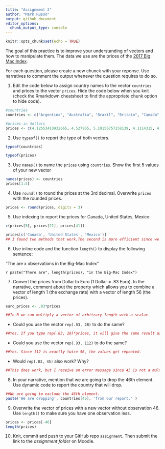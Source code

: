 ```yaml
---
title: "Assignment 2"
author: "Mark Russo"
output: github_document
editor_options: 
  chunk_output_type: console
---
```


```r
knitr::opts_chunk$set(echo = TRUE)
```


The goal of this practice is to improve your understanding of vectors and how to manipulate them. The data we use are the prices of the [2017 Big Mac Index](http://www.economist.com/content/big-mac-index).

For each question, please create a new chunck with your reponse. Use narratives to comment the output whenever the question requires to do so.


1. Edit the code below to assign country names to the vector `countries` and prices to the vector `prices`. Hide the code below when you knit (check the Rmarkdown cheatsheet to find the appropriate chunk option to hide code).

```r
#countries
countries <- c("Argentina", "Australia", "Brazil", "Britain", "Canada", "Chile", "China", "Colombia", "Costa Rica", "Czech Republic", "Denmark", "Egypt", "Euro area", "Hong Kong", "Hungary", "India", "Indonesia", "Israel", "Japan", "Malaysia", "Mexico", "New Zealand", "Norway", "Pakistan", "Peru", "Philippines", "Poland", "Russia", "Saudi Arabia", "Singapore", "South Africa", "South Korea", "Sri Lanka", "Sweden", "Switzerland", "Taiwan", "Thailand", "Turkey", "UAE", "Ukraine", "United States", "Uruguay", "Venezuela", "Vietnam", "Austria", "Belgium", "Estonia", "Finland", "France", "Germany", "Greece", "Ireland", "Italy", "Netherlands", "Portugal", "Spain")

#prices in dollars
prices <- c(4.12553410932665, 4.527955, 5.10156757258139, 4.1114315, 4.6556967948218, 3.84409554461789, 2.9171270718232, 3.24360452925142, 4.00003493480292, 3.28139971386194, 4.60649054517816, 1.75398378529494, 4.4650245, 2.45791461307047, 3.20894752849616, 2.75723192502808, 2.40293204682299, 4.77333709927976, 3.36104723155846, 2.00302783277047, 2.75424026530641, 4.43226, 5.91416018925313, 3.56633380884451, 3.22927879440258, 2.64945182050953, 2.72339966564202, 2.27813538775693, 3.1998720051198, 4.06474559047688, 2.26073850791258, 3.84396977241952, 3.77297121483168, 5.81892070131244, 6.74168957112483, 2.26396522024444, 3.49624667636214, 3.00611009353896, 3.81159814865233, 1.69785838317577, 5.3, 4.52882773036056, 4.05555555555556, 2.63939293962389, 3.88263, 4.6248975, 3.5971425, 5.207292, 4.681995, 4.453605, 3.8255325, 4.6477365, 4.79619, 4.1224395, 3.7113375, 4.33941)
```

2. Use `typeof()` to report the type of both vectors.
```r
typeof(countries)

typeof(prices)

```

3. Use `names()` to name the `prices` using `countries`. Show the first 5 values of your new vector
```r
names(prices) <- countries
prices[1:5]

```

4. Use `round()` to round the prices at the 3rd decimal. Overwrite `prices` with the rounded prices.
```r
prices <- round(prices, digits = 3)
```

5. Use indexing to report the prices for Canada, United States, Mexico
```r
c(prices[5], prices[21], prices[41])

prices[c('Canada', 'United States', 'Mexico')]
## I found two methods that work.The second is more efficient since we don't have to count to find the positions of the countries.
```

6. Use inline code and the function `length()` to display the following sentence:

"The are x observations in the Big-Mac Index"

`r paste("There are", length(prices), "in the Big-Mac Index")`


7. Convert the prices from Dollar to Euro (1 Dollar = .83 Euro). In the narrative, comment about the property which allows you to combine a vector of length 1 (the exchange rate) with a vector of length 56 (the prices). 

```r
euro_prices <- .83*prices

##In R we can multiply a vector of arbitrary length with a scalar.
```

 - Could you use the vector `rep(.83, 28)` to do the same?
```r
##Yes. If you type rep(.83, 28)*prices, it will give the same result as .83*prices.
```
 
 - Could you use the vector `rep(.83, 112)` to do the same?
```r
##Yes. Since 112 is exactly twice 56, the values get repeated.
```
 
 - Would `rep(.83, 45)` also work? Why?
```r
##This does work, but I receive an error message since 45 is not a multiple of 56.
```
 

8. In your narrative, mention that we are going to drop the 46th element. Use dynamic code to report the country that will drop.
```r
##We are going to exclude the 46th element.
paste('We are dropping', countries[46], 'from our report.' )
```


9. Overwrite the vector of prices with a new vector without observation 46. Use `length()` to make sure you have one observation less.
```r
prices <- prices[-46]
length(prices)
```

10. Knit, commit and push to your GitHub repo `assignment`. Then submit the link to the *assignment folder* on Moodle.



